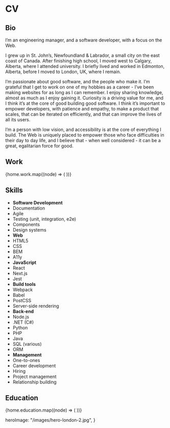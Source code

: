 


# CV

## Bio

<Paragraph isLead>
  I’m an engineering manager, and a software developer, with a focus on the Web.
</Paragraph>

I grew up in St. Johnʼs, Newfoundland & Labrador, a small city on the east coast of Canada. After finishing high school, I moved west to Calgary, Alberta, where I attended university. I briefly lived and worked in Edmonton, Alberta, before I moved to London, UK, where I remain.

I’m passionate about good software, and the people who make it. I’m grateful that I get to work on one of my hobbies as a career - Iʼve been making websites for as long as I can remember. I enjoy sharing knowledge, almost as much as I enjoy gaining it. Curiosity is a driving value for me, and I think itʼs at the core of good building good software. I think itʼs important to empower developers, with patience and empathy, to make a product that scales, that can be iterated on efficiently, and that can improve the lives of all its users.

Iʼm a person with low vision, and accessibility is at the core of everything I build. The Web is uniquely placed to empower those who face difficulties in their day to day life, and I believe that - when well considered - it can be a great, egalitarian force for good.

<VerticalSpacing size="xxxl" />

## Work

<Associations>
  {home.work.map((node) => (
    <Association key={node.company} {...node} />
  ))}
</Associations>

<VerticalSpacing size="xxxl" />

## Skills

<Skills>

- <strong>Software Development</strong>
- Documentation
- Agile
- Testing (unit, integration, e2e)
- Components
- Design systems
- <strong>Web</strong>
- HTML5
- CSS
- BEM
- A11y
- <strong>JavaScript</strong>
- React
- Next.js
- Jest
- <strong>Build tools</strong>
- Webpack
- Babel
- PostCSS
- Server-side rendering
- <strong>Back-end</strong>
- Node.js
- .NET (C#)
- Python
- PHP
- Java
- SQL (various)
- ORM
- <strong>Management</strong>
- One-to-ones
- Career development
- Hiring
- Project management
- Relationship building

</Skills>

<VerticalSpacing size="xxxl" />

## Education

<Associations>
  {home.education.map((node) => (
    <Association key={node.company} {...node} />
  ))}
</Associations>

  heroImage: "/images/hero-london-2.jpg",
}

